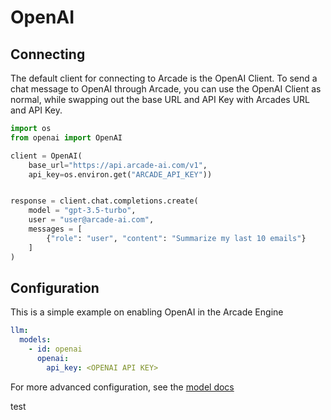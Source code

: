 # OpenAI

## Connecting

The default client for connecting to Arcade is the OpenAI Client. To send a chat message to OpenAI through Arcade, you can use the OpenAI
Client as normal, while swapping out the base URL and API Key with Arcades URL and API Key.

```python
import os
from openai import OpenAI

client = OpenAI(
    base_url="https://api.arcade-ai.com/v1",
    api_key=os.environ.get("ARCADE_API_KEY"))


response = client.chat.completions.create(
    model = "gpt-3.5-turbo",
    user = "user@arcade-ai.com",
    messages = [
        {"role": "user", "content": "Summarize my last 10 emails"}
    ]
)
```

## Configuration

This is a simple example on enabling OpenAI in the Arcade Engine

```yaml
llm:
  models:
    - id: openai
      openai:
        api_key: <OPENAI API KEY>
```

For more advanced configuration, see the [model docs](/home/configuration/models#openai)

test
